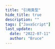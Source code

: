 ```yaml
---
title: "引用类型"
hide_title: true
description: ""
tags: ["JavaScript"]
last_update:
  date: "2022-07-11"
  author: "Bruce"
---
```



<FeatureIcon src={javascript} title="引用类型" />
<LinkList
  data={[
    {
      title: "数组",
      link: "/docs/javascript/reference-types/array",
      src: javascript,
    },
    {
      title: "浅复制与深复制",
      link: "/docs/javascript/reference-types/shallowcopy-and-deepcopy",
      src: javascript,
    },
  ]}
/>

